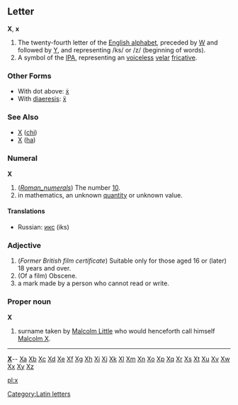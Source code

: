 ==Letter==
'''X''', '''x'''

#The twenty-fourth letter of the [[Appendix:English alphabet|English alphabet]], preceded by [[W]] and followed by [[Y]], and representing /ks/ or /z/ (beginning of words).
#A symbol of the [[IPA]], representing an [[voiceless]] [[velar]] [[fricative]].
===Other Forms===
*With dot above: [[ẋ]]
*With [[diaeresis]]: [[ẍ]]
===See Also===
*[[Χ]] ([[chi]])
*[[Х]] ([[ha]])

===Numeral===
'''X'''

# (''[[Roman_numerals]]'') The number [[Ten|10]].
# in mathematics, an unknown [[quantity]] or unknown value.

====Translations====
*Russian: [[икс]] (iks)

===Adjective===
# (''Former British film certificate'') Suitable only for those aged 16 or (later) 18 years and over.
# (Of a film) Obscene.
# a mark made by a person who cannot read or write.

===Proper noun===
'''X'''

# surname taken by [[Malcolm Little]] who would henceforth call himself [[Malcolm X]].

----

{{indexletters1}}  '''[http://wiktionary.org/w/wiki.phtml?title=Special:Allpages&from=X X] '''-- [http://wiktionary.org/w/wiki.phtml?title=Special:Allpages&from=Xa Xa] [http://wiktionary.org/w/wiki.phtml?title=Special:Allpages&from=Xb Xb] [http://wiktionary.org/w/wiki.phtml?title=Special:Allpages&from=Xc Xc] [http://wiktionary.org/w/wiki.phtml?title=Special:Allpages&from=Xd Xd] [http://wiktionary.org/w/wiki.phtml?title=Special:Allpages&from=Xe Xe] [http://wiktionary.org/w/wiki.phtml?title=Special:Allpages&from=Xf Xf] [http://wiktionary.org/w/wiki.phtml?title=Special:Allpages&from=Xg Xg] [http://wiktionary.org/w/wiki.phtml?title=Special:Allpages&from=Xh Xh] [http://wiktionary.org/w/wiki.phtml?title=Special:Allpages&from=Xi Xi] [http://wiktionary.org/w/wiki.phtml?title=Special:Allpages&from=Xj Xj] [http://wiktionary.org/w/wiki.phtml?title=Special:Allpages&from=Xk Xk] [http://wiktionary.org/w/wiki.phtml?title=Special:Allpages&from=Xl Xl] [http://wiktionary.org/w/wiki.phtml?title=Special:Allpages&from=Xm Xm] [http://wiktionary.org/w/wiki.phtml?title=Special:Allpages&from=Xn Xn] [http://wiktionary.org/w/wiki.phtml?title=Special:Allpages&from=Xo Xo] [http://wiktionary.org/w/wiki.phtml?title=Special:Allpages&from=Xp Xp] [http://wiktionary.org/w/wiki.phtml?title=Special:Allpages&from=Xq Xq] [http://wiktionary.org/w/wiki.phtml?title=Special:Allpages&from=Xr Xr] [http://wiktionary.org/w/wiki.phtml?title=Special:Allpages&from=Xs Xs] [http://wiktionary.org/w/wiki.phtml?title=Special:Allpages&from=Xt Xt] [http://wiktionary.org/w/wiki.phtml?title=Special:Allpages&from=Xu Xu] [http://wiktionary.org/w/wiki.phtml?title=Special:Allpages&from=Xv Xv] [http://wiktionary.org/w/wiki.phtml?title=Special:Allpages&from=Xw Xw] [http://wiktionary.org/w/wiki.phtml?title=Special:Allpages&from=Xx Xx] [http://wiktionary.org/w/wiki.phtml?title=Special:Allpages&from=Xy Xy] [http://wiktionary.org/w/wiki.phtml?title=Special:Allpages&from=Xz Xz]<br>
{{indexletters2}}
[[Category:Latin letters]]

[[pl:x]]